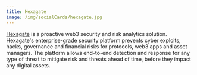 ```yaml
---
title: Hexagate
image: /img/socialCards/hexagate.jpg
---
```


[Hexagate](https://hexagate.com) is a proactive web3 security and risk analytics solution. 
Hexagate's enterprise-grade security platform prevents cyber exploits, hacks, governance and 
financial risks for protocols, web3 apps and asset managers. The platform allows end-to-end 
detection and response for any type of threat to mitigate risk and threats ahead of time, before 
they impact any digital assets.

